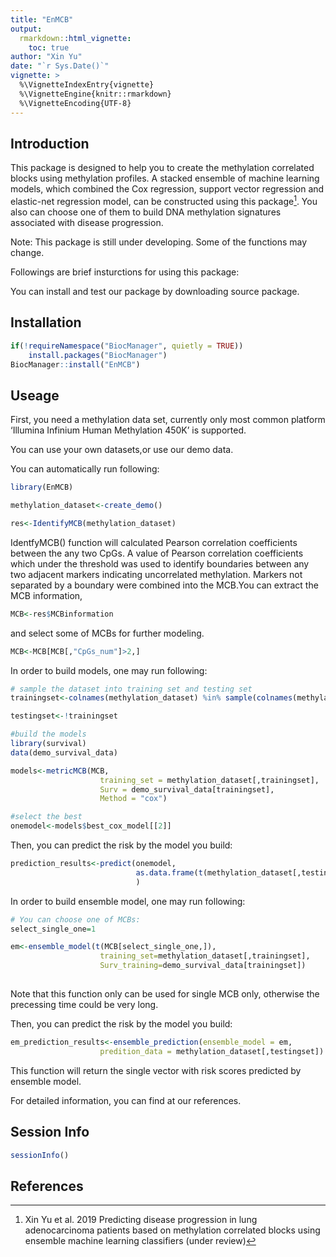 ```yaml
---
title: "EnMCB"
output: 
  rmarkdown::html_vignette:
    toc: true
author: "Xin Yu"
date: "`r Sys.Date()`"
vignette: >
  %\VignetteIndexEntry{vignette}
  %\VignetteEngine{knitr::rmarkdown}
  %\VignetteEncoding{UTF-8}
---
```



## Introduction

This package is designed to help you to create the methylation correlated blocks using methylation profiles. A stacked ensemble of machine learning models, which combined the Cox regression, support vector regression and elastic-net regression model, can be constructed using this package^[Xin Yu et al. 2019 Predicting disease progression in lung adenocarcinoma patients based on methylation correlated blocks using ensemble machine learning classifiers (under review)]. You also can choose one of them to build DNA methylation signatures associated with disease progression.

Note: This package is still under developing. Some of the functions may change.

Followings are brief insturctions for using this package:

You can install and test our package by downloading source package.

## Installation

```r
if(!requireNamespace("BiocManager", quietly = TRUE))
    install.packages("BiocManager")
BiocManager::install("EnMCB")
```

## Useage

First, you need a methylation data set, currently only most common platform 'Illumina Infinium Human Methylation 450K' is supported.

You can use your own datasets,or use our demo data.

You can automatically run following:

```r

library(EnMCB)

methylation_dataset<-create_demo()

res<-IdentifyMCB(methylation_dataset)

```

IdentfyMCB() function will calculated Pearson correlation coefficients between the any two CpGs. A value of Pearson correlation coefficients which under the threshold was used to identify boundaries between any two adjacent markers indicating uncorrelated methylation. Markers not separated by a boundary were combined into the MCB.You can extract the MCB information,


```r

MCB<-res$MCBinformation

```


and select some of MCBs for further modeling.


```r

MCB<-MCB[MCB[,"CpGs_num"]>2,]

```

In order to build models, one may run following:

```r
# sample the dataset into training set and testing set
trainingset<-colnames(methylation_dataset) %in% sample(colnames(methylation_dataset),0.6*length(colnames(methylation_dataset)))

testingset<-!trainingset

#build the models
library(survival)
data(demo_survival_data)

models<-metricMCB(MCB,
                    training_set = methylation_dataset[,trainingset],
                    Surv = demo_survival_data[trainingset],
                    Method = "cox")

#select the best
onemodel<-models$best_cox_model[[2]]

```                    

Then, you can predict the risk by the model you build:

```r

prediction_results<-predict(onemodel,
                            as.data.frame(t(methylation_dataset[,testingset]))
                            )
```

In order to build ensemble model, one may run following:

```r
# You can choose one of MCBs:
select_single_one=1

em<-ensemble_model(t(MCB[select_single_one,]),
                    training_set=methylation_dataset[,trainingset],
                    Surv_training=demo_survival_data[trainingset])
                    
```

Note that this function only can be used for single MCB only, otherwise the precessing time could be very long.

Then, you can predict the risk by the model you build:

```r
em_prediction_results<-ensemble_prediction(ensemble_model = em,
                    predition_data = methylation_dataset[,testingset])
```

This function will return the single vector with risk scores predicted by ensemble model.

For detailed information, you can find at our references.

## Session Info

```r
sessionInfo()
```

## References


